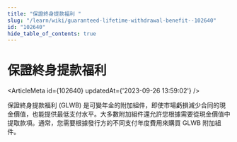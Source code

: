 ```yaml
---
title: "保證終身提款福利 "
slug: "/learn/wiki/guaranteed-lifetime-withdrawal-benefit--102640"
id: "102640"
hide_table_of_contents: true
---
```



# 保證終身提款福利 

<ArticleMeta id={102640} updatedAt={'2023-09-26 13:59:02'} />
<div className='border-solid border-b border-t-0 my-4 border-[var(--ifm-color-gray-300)]' />

保證終身提款福利 (GLWB) 是可變年金的附加組件，即使市場虧損減少合同的現金價值，也能提供最低支付水平。大多數附加組件還允許您根據需要從現金價值中提取款項。通常，您需要根據發行方的不同支付年度費用來購買 GLWB 附加組件。
